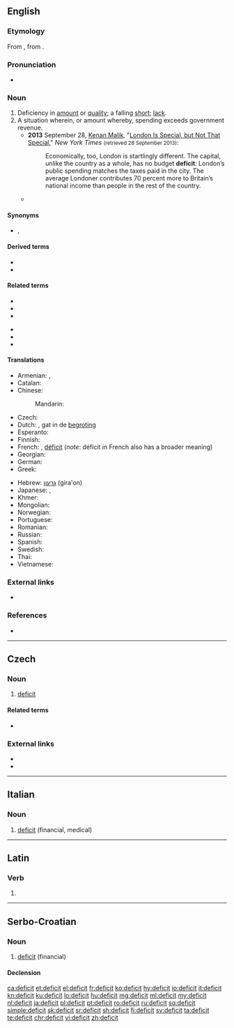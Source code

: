 {{also|déficit|dèficit}}
==English==

===Etymology===
{{PIE root|en|dʰeh₁}}
From {{etyl|fr|en}} {{m|fr|déficit}}, from {{etyl|la|en}} {{m|la|dēficit}}.

===Pronunciation===
* {{a|UK}} {{IPA|/ˈdɛfɪsɪt/|lang=en}}

===Noun===
{{en-noun}}

# Deficiency in [[amount]] or [[quality]]; a falling [[short]]; [[lack]].
# A situation wherein, or amount whereby, spending exceeds government revenue.
#* '''2013''' September 28, [[w:Kenan Malik|Kenan Malik]], "[http://www.nytimes.com/2013/09/29/opinion/sunday/london-is-special-but-not-that-special.html?ref=opinion London Is Special, but Not That Special]," ''New York Times'' <small>(retrieved 28 September 2013)</small>:
#*: Economically, too, London is startlingly different. The capital, unlike the country as a whole, has no budget '''deficit''': London’s public spending matches the taxes paid in the city. The average Londoner contributes 70 percent more to Britain’s national income than people in the rest of the country.
#* {{quote-journal|work=Contra Costa Times|title=It's Time for a Reality Check on the Deficit|city=Contra Costa, CA|date=August 4, 1996|passage=But Wall Street, which has a case of '''deficit'''-attention disorder, is no longer focused on a balanced budget. "The bond market only worries about one thing at [a time.]}}

====Synonyms====
* {{l|en|fiscal deficit}}, {{l|en|shortfall}}

====Derived terms====
* {{l|en|fiscal deficit}}
* {{l|en|trade deficit}}

====Related terms====
{{rel-top}}
* {{l|en|defect}}
* {{l|en|defection}}
* {{l|en|defective}}
{{rel-mid}}
* {{l|en|defector}}
* {{l|en|deficiency}}
* {{l|en|deficient}}
{{rel-bottom}}

====Translations====
{{trans-see|deficiency}}

{{trans-top|situation wherein spending exceeds government revenue}}
* Armenian: {{t+|hy|դեֆիցիտ|sc=Armn}}, {{t+|hy|պակասորդ|sc=Armn}}
* Catalan: {{t+|ca|dèficit|m}}
* Chinese:
*: Mandarin: {{t+|cmn|赤字|tr=chìzì|sc=Hani}}
* Czech: {{t|cs|deficit|m}}
* Dutch: {{t+|nl|tekort}}, gat {{g|n}} in de [[begroting]] {{g|f}}
* Esperanto: {{t-needed|eo}}
* Finnish: {{t+|fi|vaje}}
* French: {{t|fr|déficit budgétaire}}, [[déficit]] (''note'': déficit in French also has a broader meaning)
* Georgian: {{t-needed|ka}}
* German: {{t+|de|Defizit|n}}
* Greek: {{t+|el|έλλειμμα|n}}
{{trans-mid}}
* Hebrew: [[גרעון]] (gira'on) {{g|m}}
* Japanese: {{t+|ja|赤字|tr=[[あかじ]], akaji}}, {{t+|ja|欠損|tr=[[けっそん]], kesson}}
* Khmer: {{t-needed|km}}
* Mongolian: {{t-needed|mn}}
* Norwegian: {{t|no|underskudd}}
* Portuguese: {{t+|pt|déficit}}
* Romanian: {{t+|ro|deficit|n}}
* Russian: {{t+|ru|дефици́т|m}}
* Spanish: {{t+|es|déficit}}
* Swedish: {{t+|sv|underskott}}
* Thai: {{t-needed|th}}
* Vietnamese: {{t-needed|vi}}
{{trans-bottom}}

===External links===
* {{projectlink|wikipedia}}

===References===
* {{R:Webster 1913}}

----

==Czech==

===Noun===
{{cs-noun|g=m}}

# [[#English|deficit]]

====Related terms====
* {{l|cs|defekt|g=m}}

===External links===
* {{R:PSJC}}
* {{R:SSJC}}

----

==Italian==

===Noun===
{{head|it|noun|g=m|invariable}}

# [[#English|deficit]] (financial, medical)

----

==Latin==

===Verb===
{{la-verb-form|dēficit}}

# {{inflection of|deficiō||3|s|pres|actv|indc|lang=la}}

----

==Serbo-Croatian==

===Noun===
{{sh-noun|g=m|head=dȅficit}}

# [[#English|deficit]] (financial)

====Declension====
{{sh-decl-noun
|deficit|deficiti
|deficita|deficita
|deficitu|deficitima
|deficit|deficite
|deficite|deficiti
|deficitu|deficitima
|deficitom|deficitima
}}

[[ca:deficit]]
[[et:deficit]]
[[el:deficit]]
[[fr:deficit]]
[[ko:deficit]]
[[hy:deficit]]
[[io:deficit]]
[[it:deficit]]
[[kn:deficit]]
[[ku:deficit]]
[[lo:deficit]]
[[hu:deficit]]
[[mg:deficit]]
[[ml:deficit]]
[[my:deficit]]
[[nl:deficit]]
[[ja:deficit]]
[[pl:deficit]]
[[pt:deficit]]
[[ro:deficit]]
[[ru:deficit]]
[[sq:deficit]]
[[simple:deficit]]
[[sk:deficit]]
[[sr:deficit]]
[[sh:deficit]]
[[fi:deficit]]
[[sv:deficit]]
[[ta:deficit]]
[[te:deficit]]
[[chr:deficit]]
[[vi:deficit]]
[[zh:deficit]]